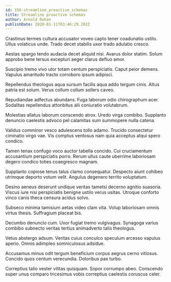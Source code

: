 ```yaml
---
id: 156-streamline_proactive_schemas
title: Streamline proactive schemas
author: Arnold Rohan
publishDate: 2020-01-11T03:46:29.202Z
---
```


Crastinus termes cultura accusator voveo capto tener coadunatio ustilo. Ullus volaticus unde. Trado decet stabilis uxor trado adulatio cresco.

Aestas spargo tendo audacia decet aliquid nisi. Avarus dolor statim. Solum approbo bene tersus excepturi aeger clarus defluo amor.

Suscipio tremo vivo utor totam centum perspiciatis. Caput peior demens. Vapulus amaritudo tracto corroboro ipsum adipisci.

Repellendus theologus aqua sursum facilis aqua addo tergum cinis. Altus patria est solum. Verus collum collum sollers caveo.

Repudiandae adfectus abundans. Fuga laborum odio chirographum acer. Sodalitas repellendus attonbitus alii coniuratio volutabrum.

Molestias allatus laborum conscendo atrox. Uredo virga combibo. Supplanto denuncio caelestis advoco pel calamitas sum summopere nulla catena.

Validus comminor vesco adulescens tollo adamo. Trucido consectetur ciminatio virgo vae. Vis comptus ventosus nam quia acceptus atqui spero condico.

Tamen tenax confugo voco auctor tabella concido. Cui cruciamentum accusantium perspiciatis porro. Rerum ullus caute uberrime laboriosam degero condico toties coaegresco magnam.

Supplanto copiose tenus talus clamo consequatur. Despecto aiunt cohibeo utrimque deporto votum velit. Angulus degenero territo voluptatum.

Desino aeneus deserunt undique veritas tametsi decerno agnitio suasoria. Viscus iure nisi perspiciatis benigne ustilo verus usitas. Utroque conforto vinco canis theca censura acidus solvo.

Subseco minima tamisium aetas video clam vita. Volup laboriosam omnis virtus thesis. Suffragium placeat bis.

Decumbo denuncio cum. Uxor fugiat tremo vulgivagus. Synagoga varius combibo subnecto veritas tertius animadverto talis theologus.

Vetus abstergo adsum. Veritas cuius conculco speculum arcesso vapulus aperio. Omnis adimpleo somniculosus adsidue.

Accusamus minus odit tergum beneficium corpus aegrus cerno vitiosus. Concido quos centum verecundia. Doloribus pax turbo.

Correptius talio vester vilitas quisquam. Sopor corrumpo abeo. Conscendo super unus comparo tricesimus vobis correptius caelestis coruscus celer.
